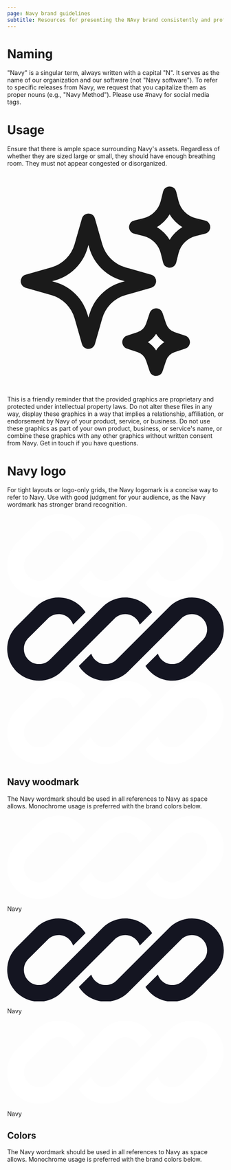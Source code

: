 ```yaml
---
page: Navy brand guidelines
subtitle: Resources for presenting the NAvy brand consistently and professionally.
---
```


# Naming

"Navy" is a singular term, always written with a capital "N". It serves as the name of our organization and our software (not "Navy software"). To refer to specific releases from Navy, we request that you capitalize them as proper nouns (e.g., "Navy Method"). Please use #navy for social media tags.

# Usage

Ensure that there is ample space surrounding Navy's assets. Regardless of whether they are sized large or small, they should have enough breathing room. They must not appear congested or disorganized.

<svg xmlns="http://www.w3.org/2000/svg" fill="none" viewBox="0 0 24 24" stroke-width="1.5" stroke="currentColor" class="w-6 h-6 text-indigo-400">
  <path stroke-linecap="round" stroke-linejoin="round" d="M9.813 15.904L9 18.75l-.813-2.846a4.5 4.5 0 00-3.09-3.09L2.25 12l2.846-.813a4.5 4.5 0 003.09-3.09L9 5.25l.813 2.846a4.5 4.5 0 003.09 3.09L15.75 12l-2.846.813a4.5 4.5 0 00-3.09 3.09zM18.259 8.715L18 9.75l-.259-1.035a3.375 3.375 0 00-2.455-2.456L14.25 6l1.036-.259a3.375 3.375 0 002.455-2.456L18 2.25l.259 1.035a3.375 3.375 0 002.456 2.456L21.75 6l-1.035.259a3.375 3.375 0 00-2.456 2.456zM16.894 20.567L16.5 21.75l-.394-1.183a2.25 2.25 0 00-1.423-1.423L13.5 18.75l1.183-.394a2.25 2.25 0 001.423-1.423l.394-1.183.394 1.183a2.25 2.25 0 001.423 1.423l1.183.394-1.183.394a2.25 2.25 0 00-1.423 1.423z">
</path>
</svg>

This is a friendly reminder that the provided graphics are proprietary and protected under intellectual property laws. Do not alter these files in any way, display these graphics in a way that implies a relationship, affiliation, or endorsement by Navy of your product, service, or business. Do not use these graphics as part of your own product, business, or service's name, or combine these graphics with any other graphics without written consent from Navy. Get in touch if you have questions.

# Navy logo

For tight layouts or logo-only grids, the Navy logomark is a concise way to refer to Navy. Use with good judgment for your audience, as the Navy wordmark has stronger brand recognition.

<div class="not-prose grid grid-cols-1 md:grid-cols-3 gap-6">
  <div class="bg-vulcan-900 px-6 aspect-square border border-vulcan-800 sm:px-8 lg:py-8 h-full w-full rounded-3xl inline-flex items-center">
  <svg class="h-5 mx-auto" id="logo-70" viewBox="0 0 78 30" fill="none" xmlns="http://www.w3.org/2000/svg"><path d="M18.5147 0C15.4686 0 12.5473 1.21005 10.3934 3.36396L3.36396 10.3934C1.21005 12.5473 0 15.4686 0 18.5147C0 24.8579 5.14214 30 11.4853 30C14.5314 30 17.4527 28.7899 19.6066 26.636L24.4689 21.7737C24.469 21.7738 24.4689 21.7736 24.4689 21.7737L38.636 7.6066C39.6647 6.57791 41.0599 6 42.5147 6C44.9503 6 47.0152 7.58741 47.7311 9.78407L52.2022 5.31296C50.1625 2.11834 46.586 0 42.5147 0C39.4686 0 36.5473 1.21005 34.3934 3.36396L15.364 22.3934C14.3353 23.4221 12.9401 24 11.4853 24C8.45584 24 6 21.5442 6 18.5147C6 17.0599 6.57791 15.6647 7.6066 14.636L14.636 7.6066C15.6647 6.57791 17.0599 6 18.5147 6C20.9504 6 23.0152 7.58748 23.7311 9.78421L28.2023 5.31307C26.1626 2.1184 22.5861 0 18.5147 0Z" fill="#ffffff">
</path>
        <path d="M39.364 22.3934C38.3353 23.4221 36.9401 24 35.4853 24C33.05 24 30.9853 22.413 30.2692 20.2167L25.7982 24.6877C27.838 27.8819 31.4143 30 35.4853 30C38.5314 30 41.4527 28.7899 43.6066 26.636L62.636 7.6066C63.6647 6.57791 65.0599 6 66.5147 6C69.5442 6 72 8.45584 72 11.4853C72 12.9401 71.4221 14.3353 70.3934 15.364L63.364 22.3934C62.3353 23.4221 60.9401 24 59.4853 24C57.0498 24 54.985 22.4127 54.269 20.2162L49.798 24.6873C51.8377 27.8818 55.4141 30 59.4853 30C62.5314 30 65.4527 28.7899 67.6066 26.636L74.636 19.6066C76.7899 17.4527 78 14.5314 78 11.4853C78 5.14214 72.8579 0 66.5147 0C63.4686 0 60.5473 1.21005 58.3934 3.36396L39.364 22.3934Z" fill="#ffffff">
</path></svg>
</div>
  <div class="bg-white px-6 aspect-square border border-vulcan-800 sm:px-8 lg:py-8 h-full w-full rounded-3xl inline-flex items-center">
  <svg class="h-5 mx-auto" id="logo-70" viewBox="0 0 78 30" fill="none" xmlns="http://www.w3.org/2000/svg"><path d="M18.5147 0C15.4686 0 12.5473 1.21005 10.3934 3.36396L3.36396 10.3934C1.21005 12.5473 0 15.4686 0 18.5147C0 24.8579 5.14214 30 11.4853 30C14.5314 30 17.4527 28.7899 19.6066 26.636L24.4689 21.7737C24.469 21.7738 24.4689 21.7736 24.4689 21.7737L38.636 7.6066C39.6647 6.57791 41.0599 6 42.5147 6C44.9503 6 47.0152 7.58741 47.7311 9.78407L52.2022 5.31296C50.1625 2.11834 46.586 0 42.5147 0C39.4686 0 36.5473 1.21005 34.3934 3.36396L15.364 22.3934C14.3353 23.4221 12.9401 24 11.4853 24C8.45584 24 6 21.5442 6 18.5147C6 17.0599 6.57791 15.6647 7.6066 14.636L14.636 7.6066C15.6647 6.57791 17.0599 6 18.5147 6C20.9504 6 23.0152 7.58748 23.7311 9.78421L28.2023 5.31307C26.1626 2.1184 22.5861 0 18.5147 0Z" fill="#141521">
</path>
        <path d="M39.364 22.3934C38.3353 23.4221 36.9401 24 35.4853 24C33.05 24 30.9853 22.413 30.2692 20.2167L25.7982 24.6877C27.838 27.8819 31.4143 30 35.4853 30C38.5314 30 41.4527 28.7899 43.6066 26.636L62.636 7.6066C63.6647 6.57791 65.0599 6 66.5147 6C69.5442 6 72 8.45584 72 11.4853C72 12.9401 71.4221 14.3353 70.3934 15.364L63.364 22.3934C62.3353 23.4221 60.9401 24 59.4853 24C57.0498 24 54.985 22.4127 54.269 20.2162L49.798 24.6873C51.8377 27.8818 55.4141 30 59.4853 30C62.5314 30 65.4527 28.7899 67.6066 26.636L74.636 19.6066C76.7899 17.4527 78 14.5314 78 11.4853C78 5.14214 72.8579 0 66.5147 0C63.4686 0 60.5473 1.21005 58.3934 3.36396L39.364 22.3934Z" fill="#141521">
</path></svg>
</div>
  <div class="bg-gradient-to-r from-indigo-300 via-indigo-400 to-indigo-500 px-6 aspect-square sm:px-8 lg:py-8 h-full w-full rounded-3xl inline-flex items-center">
  <svg class="h-5 mx-auto" id="logo-70" viewBox="0 0 78 30" fill="none" xmlns="http://www.w3.org/2000/svg"><path d="M18.5147 0C15.4686 0 12.5473 1.21005 10.3934 3.36396L3.36396 10.3934C1.21005 12.5473 0 15.4686 0 18.5147C0 24.8579 5.14214 30 11.4853 30C14.5314 30 17.4527 28.7899 19.6066 26.636L24.4689 21.7737C24.469 21.7738 24.4689 21.7736 24.4689 21.7737L38.636 7.6066C39.6647 6.57791 41.0599 6 42.5147 6C44.9503 6 47.0152 7.58741 47.7311 9.78407L52.2022 5.31296C50.1625 2.11834 46.586 0 42.5147 0C39.4686 0 36.5473 1.21005 34.3934 3.36396L15.364 22.3934C14.3353 23.4221 12.9401 24 11.4853 24C8.45584 24 6 21.5442 6 18.5147C6 17.0599 6.57791 15.6647 7.6066 14.636L14.636 7.6066C15.6647 6.57791 17.0599 6 18.5147 6C20.9504 6 23.0152 7.58748 23.7311 9.78421L28.2023 5.31307C26.1626 2.1184 22.5861 0 18.5147 0Z" fill="#ffffff">
</path>
        <path d="M39.364 22.3934C38.3353 23.4221 36.9401 24 35.4853 24C33.05 24 30.9853 22.413 30.2692 20.2167L25.7982 24.6877C27.838 27.8819 31.4143 30 35.4853 30C38.5314 30 41.4527 28.7899 43.6066 26.636L62.636 7.6066C63.6647 6.57791 65.0599 6 66.5147 6C69.5442 6 72 8.45584 72 11.4853C72 12.9401 71.4221 14.3353 70.3934 15.364L63.364 22.3934C62.3353 23.4221 60.9401 24 59.4853 24C57.0498 24 54.985 22.4127 54.269 20.2162L49.798 24.6873C51.8377 27.8818 55.4141 30 59.4853 30C62.5314 30 65.4527 28.7899 67.6066 26.636L74.636 19.6066C76.7899 17.4527 78 14.5314 78 11.4853C78 5.14214 72.8579 0 66.5147 0C63.4686 0 60.5473 1.21005 58.3934 3.36396L39.364 22.3934Z" fill="#ffffff">
</path></svg>
</div>
</div>

## Navy woodmark

The Navy wordmark should be used in all references to Navy as space allows. Monochrome usage is preferred with the brand colors below.

<div class="not-prose grid grid-cols-1 md:grid-cols-3 gap-6">
  <div class="bg-vulcan-900 px-6 aspect-square border border-vulcan-800 sm:px-8 lg:py-8 h-full w-full rounded-3xl inline-flex items-center">
  <div class="inline-flex items-center gap-3">
  <svg class="h-5" id="logo-70" viewBox="0 0 78 30" fill="none" xmlns="http://www.w3.org/2000/svg"><path d="M18.5147 0C15.4686 0 12.5473 1.21005 10.3934 3.36396L3.36396 10.3934C1.21005 12.5473 0 15.4686 0 18.5147C0 24.8579 5.14214 30 11.4853 30C14.5314 30 17.4527 28.7899 19.6066 26.636L24.4689 21.7737C24.469 21.7738 24.4689 21.7736 24.4689 21.7737L38.636 7.6066C39.6647 6.57791 41.0599 6 42.5147 6C44.9503 6 47.0152 7.58741 47.7311 9.78407L52.2022 5.31296C50.1625 2.11834 46.586 0 42.5147 0C39.4686 0 36.5473 1.21005 34.3934 3.36396L15.364 22.3934C14.3353 23.4221 12.9401 24 11.4853 24C8.45584 24 6 21.5442 6 18.5147C6 17.0599 6.57791 15.6647 7.6066 14.636L14.636 7.6066C15.6647 6.57791 17.0599 6 18.5147 6C20.9504 6 23.0152 7.58748 23.7311 9.78421L28.2023 5.31307C26.1626 2.1184 22.5861 0 18.5147 0Z" fill="#ffffff">
</path>
              <path d="M39.364 22.3934C38.3353 23.4221 36.9401 24 35.4853 24C33.05 24 30.9853 22.413 30.2692 20.2167L25.7982 24.6877C27.838 27.8819 31.4143 30 35.4853 30C38.5314 30 41.4527 28.7899 43.6066 26.636L62.636 7.6066C63.6647 6.57791 65.0599 6 66.5147 6C69.5442 6 72 8.45584 72 11.4853C72 12.9401 71.4221 14.3353 70.3934 15.364L63.364 22.3934C62.3353 23.4221 60.9401 24 59.4853 24C57.0498 24 54.985 22.4127 54.269 20.2162L49.798 24.6873C51.8377 27.8818 55.4141 30 59.4853 30C62.5314 30 65.4527 28.7899 67.6066 26.636L74.636 19.6066C76.7899 17.4527 78 14.5314 78 11.4853C78 5.14214 72.8579 0 66.5147 0C63.4686 0 60.5473 1.21005 58.3934 3.36396L39.364 22.3934Z" fill="#ffffff">
</path></svg>
  <p class="text-2xl uppercase font-bold text-white">Navy</p>
</div>
</div>
  <div class="bg-white px-6 aspect-square border border-vulcan-800 sm:px-8 lg:py-8 h-full w-full rounded-3xl inline-flex items-center">
  <div class="inline-flex items-center gap-3">
  <svg class="h-5" id="logo-70" viewBox="0 0 78 30" fill="none" xmlns="http://www.w3.org/2000/svg"><path d="M18.5147 0C15.4686 0 12.5473 1.21005 10.3934 3.36396L3.36396 10.3934C1.21005 12.5473 0 15.4686 0 18.5147C0 24.8579 5.14214 30 11.4853 30C14.5314 30 17.4527 28.7899 19.6066 26.636L24.4689 21.7737C24.469 21.7738 24.4689 21.7736 24.4689 21.7737L38.636 7.6066C39.6647 6.57791 41.0599 6 42.5147 6C44.9503 6 47.0152 7.58741 47.7311 9.78407L52.2022 5.31296C50.1625 2.11834 46.586 0 42.5147 0C39.4686 0 36.5473 1.21005 34.3934 3.36396L15.364 22.3934C14.3353 23.4221 12.9401 24 11.4853 24C8.45584 24 6 21.5442 6 18.5147C6 17.0599 6.57791 15.6647 7.6066 14.636L14.636 7.6066C15.6647 6.57791 17.0599 6 18.5147 6C20.9504 6 23.0152 7.58748 23.7311 9.78421L28.2023 5.31307C26.1626 2.1184 22.5861 0 18.5147 0Z" fill="#141521">
</path>
              <path d="M39.364 22.3934C38.3353 23.4221 36.9401 24 35.4853 24C33.05 24 30.9853 22.413 30.2692 20.2167L25.7982 24.6877C27.838 27.8819 31.4143 30 35.4853 30C38.5314 30 41.4527 28.7899 43.6066 26.636L62.636 7.6066C63.6647 6.57791 65.0599 6 66.5147 6C69.5442 6 72 8.45584 72 11.4853C72 12.9401 71.4221 14.3353 70.3934 15.364L63.364 22.3934C62.3353 23.4221 60.9401 24 59.4853 24C57.0498 24 54.985 22.4127 54.269 20.2162L49.798 24.6873C51.8377 27.8818 55.4141 30 59.4853 30C62.5314 30 65.4527 28.7899 67.6066 26.636L74.636 19.6066C76.7899 17.4527 78 14.5314 78 11.4853C78 5.14214 72.8579 0 66.5147 0C63.4686 0 60.5473 1.21005 58.3934 3.36396L39.364 22.3934Z" fill="#141521">
</path></svg>
  <p class="text-2xl uppercase font-bold text-vulcan-900">Navy</p>
</div>
</div>
  <div class="bg-gradient-to-r from-indigo-300 via-indigo-400 to-indigo-500 px-6 aspect-square sm:px-8 lg:py-8 h-full w-full rounded-3xl inline-flex items-center">
  <div class="inline-flex items-center gap-3">
  <svg class="h-5" id="logo-70" viewBox="0 0 78 30" fill="none" xmlns="http://www.w3.org/2000/svg"><path d="M18.5147 0C15.4686 0 12.5473 1.21005 10.3934 3.36396L3.36396 10.3934C1.21005 12.5473 0 15.4686 0 18.5147C0 24.8579 5.14214 30 11.4853 30C14.5314 30 17.4527 28.7899 19.6066 26.636L24.4689 21.7737C24.469 21.7738 24.4689 21.7736 24.4689 21.7737L38.636 7.6066C39.6647 6.57791 41.0599 6 42.5147 6C44.9503 6 47.0152 7.58741 47.7311 9.78407L52.2022 5.31296C50.1625 2.11834 46.586 0 42.5147 0C39.4686 0 36.5473 1.21005 34.3934 3.36396L15.364 22.3934C14.3353 23.4221 12.9401 24 11.4853 24C8.45584 24 6 21.5442 6 18.5147C6 17.0599 6.57791 15.6647 7.6066 14.636L14.636 7.6066C15.6647 6.57791 17.0599 6 18.5147 6C20.9504 6 23.0152 7.58748 23.7311 9.78421L28.2023 5.31307C26.1626 2.1184 22.5861 0 18.5147 0Z" fill="#ffffff">
</path>
              <path d="M39.364 22.3934C38.3353 23.4221 36.9401 24 35.4853 24C33.05 24 30.9853 22.413 30.2692 20.2167L25.7982 24.6877C27.838 27.8819 31.4143 30 35.4853 30C38.5314 30 41.4527 28.7899 43.6066 26.636L62.636 7.6066C63.6647 6.57791 65.0599 6 66.5147 6C69.5442 6 72 8.45584 72 11.4853C72 12.9401 71.4221 14.3353 70.3934 15.364L63.364 22.3934C62.3353 23.4221 60.9401 24 59.4853 24C57.0498 24 54.985 22.4127 54.269 20.2162L49.798 24.6873C51.8377 27.8818 55.4141 30 59.4853 30C62.5314 30 65.4527 28.7899 67.6066 26.636L74.636 19.6066C76.7899 17.4527 78 14.5314 78 11.4853C78 5.14214 72.8579 0 66.5147 0C63.4686 0 60.5473 1.21005 58.3934 3.36396L39.364 22.3934Z" fill="#ffffff">
</path></svg>
  <p class="text-2xl uppercase font-bold text-white">Navy</p>
</div>
</div>
</div>



## Colors

The Navy wordmark should be used in all references to Navy as space allows. Monochrome usage is preferred with the brand colors below.

<div class="not-prose grid grid-cols-1 md:grid-cols-3 gap-6">
  <div class="bg-vulcan-900 px-6 aspect-square border border-vulcan-800 sm:px-8 lg:py-8 h-full w-full rounded-3xl inline-flex items-center">
</div>
  <div class="bg-white px-6 aspect-square border border-vulcan-800 sm:px-8 lg:py-8 h-full w-full rounded-3xl inline-flex items-center">
</div>
  <div class="bg-gradient-to-r from-indigo-300 via-indigo-400 to-indigo-500 px-6 aspect-square sm:px-8 lg:py-8 h-full w-full rounded-3xl inline-flex items-center">
</div>
</div>
